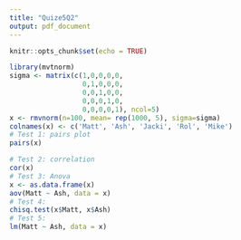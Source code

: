 ```yaml
---
title: "Quize5Q2"
output: pdf_document
---
```


```r
knitr::opts_chunk$set(echo = TRUE)
```

```r
library(mvtnorm)
sigma <- matrix(c(1,0,0,0,0,
                  0,1,0,0,0,
                  0,0,1,0,0,
                  0,0,0,1,0,
                  0,0,0,0,1), ncol=5)
x <- rmvnorm(n=100, mean= rep(1000, 5), sigma=sigma)
colnames(x) <- c('Matt', 'Ash', 'Jacki', 'Rol', 'Mike')
# Test 1: pairs plot
pairs(x)
```

```r
# Test 2: correlation
cor(x)
# Test 3: Anova
x <- as.data.frame(x)
aov(Matt ~ Ash, data = x)
# Test 4: 
chisq.test(x$Matt, x$Ash)
# Test 5:
lm(Matt ~ Ash, data = x)
```